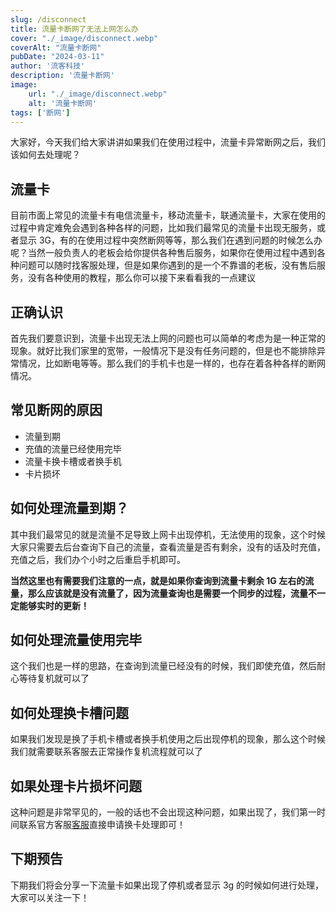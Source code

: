```yaml
---
slug: /disconnect
title: 流量卡断网了无法上网怎么办
cover: "./_image/disconnect.webp"
coverAlt: "流量卡断网"
pubDate: "2024-03-11"
author: '流客科技'
description: '流量卡断网'
image:
    url: "./_image/disconnect.webp"
    alt: '流量卡断网'
tags: ['断网']
---
```


大家好，今天我们给大家讲讲如果我们在使用过程中，流量卡异常断网之后，我们该如何去处理呢？

## 流量卡

目前市面上常见的流量卡有电信流量卡，移动流量卡，联通流量卡，大家在使用的过程中肯定难免会遇到各种各样的问题，比如我们最常见的流量卡出现无服务，或者显示 3G，有的在使用过程中突然断网等等，那么我们在遇到问题的时候怎么办呢？当然一般负责人的老板会给你提供各种售后服务，如果你在使用过程中遇到各种问题可以随时找客服处理，但是如果你遇到的是一个不靠谱的老板，没有售后服务，没有各种使用的教程，那么你可以接下来看看我的一点建议

## 正确认识

首先我们要意识到，流量卡出现无法上网的问题也可以简单的考虑为是一种正常的现象。就好比我们家里的宽带，一般情况下是没有任务问题的，但是也不能排除异常情况，比如断电等等。那么我们的手机卡也是一样的，也存在着各种各样的断网情况。

## 常见断网的原因

- 流量到期
- 充值的流量已经使用完毕
- 流量卡换卡槽或者换手机
- 卡片损坏

## 如何处理流量到期？

其中我们最常见的就是流量不足导致上网卡出现停机，无法使用的现象，这个时候大家只需要去后台查询下自己的流量，查看流量是否有剩余，没有的话及时充值，充值之后，我们办个小时之后重启手机即可。

**当然这里也有需要我们注意的一点，就是如果你查询到流量卡剩余 1G 左右的流量，那么应该就是没有流量了，因为流量查询也是需要一个同步的过程，流量不一定能够实时的更新！**

## 如何处理流量使用完毕

这个我们也是一样的思路，在查询到流量已经没有的时候，我们即使充值，然后耐心等待复机就可以了

## 如何处理换卡槽问题

如果我们发现是换了手机卡槽或者换手机使用之后出现停机的现象，那么这个时候我们就需要联系客服去正常操作复机流程就可以了

## 如果处理卡片损坏问题

这种问题是非常罕见的，一般的话也不会出现这种问题，如果出现了，我们第一时间联系官方客服[客服](https://work.weixin.qq.com/kfid/kfc2fe2c8e9a362bb6c)直接申请换卡处理即可！

## 下期预告

下期我们将会分享一下流量卡如果出现了停机或者显示 3g 的时候如何进行处理，大家可以关注一下！
